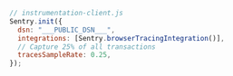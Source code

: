 ```javascript
// instrumentation-client.js
Sentry.init({
  dsn: "___PUBLIC_DSN___",
  integrations: [Sentry.browserTracingIntegration()],
  // Capture 25% of all transactions
  tracesSampleRate: 0.25,
});
```
